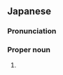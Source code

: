 ==Japanese==
{{ja-kanjitab|ひろ|き}}

===Pronunciation===
{{ja-pron|ひろき}}

===Proper noun===
{{ja-pos|proper|ひろき}}

# {{given name|male|lang=ja|sort=ひろき}}